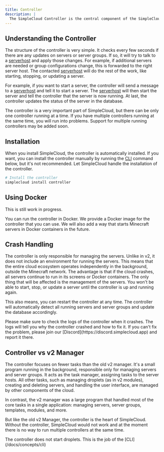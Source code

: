 ```yaml
---
title: Controller
description: |
  The SimpleCloud Controller is the central component of the SimpleCloud server.
---
```


## Understanding the Controller

The structure of the controller is very simple. It checks every few seconds if there are any updates on servers or server groups. If so, it will try to talk to a [serverhost](/docs/manual/concepts/serverhost) and apply those changes. For example, if additional servers are needed or group configurations change, this is forwarded to the right server host. The contacted [serverhost](/docs/manual/concepts/serverhost) will do the rest of the work, like starting, stopping, or updating a server.

For example, if you want to start a server, the controller will send a message to a [serverhost](/docs/manual/concepts/serverhost) and tell it to start a server. The [serverhost](/docs/manual/concepts/serverhost) will then start the server and tell the controller that the server is now running. At last, the controller updates the status of the server in the database.

<Callout>
  The controller is a very important part of SimpleCloud, but there can be only
  one controller running at a time. If you have multiple controllers running at
  the same time, you will run into problems. Support for multiple running
  controllers may be added soon.
</Callout>

## Installation

When you install SimpleCloud, the controller is automatically installed. If you want, you can install the controller manually by running the [CLI](/docs/concepts/cli) command below, but it's not recommended. Let SimpleCloud handle the installation of the controller.

```bash
# Install the controller
simplecloud install controller
```

## Using Docker

<Callout>This is still work in progress.</Callout>

You can run the controller in Docker. We provide a Docker image for the controller that you can use. We will also add a way that starts Minecraft servers in Docker containers in the future.

## Crash Handling

The controller is only responsible for managing the servers. Unlike in v2, it does not include an environment for running the servers. This means that the entire cloud ecosystem operates independently in the background, outside the Minecraft network. The advantage is that if the cloud crashes, all servers continue to run in its screens or Docker containers. The only thing that will be affected is the management of the servers. You won't be able to start, stop, or update a server until the controller is up and running again.

This also means, you can restart the controller at any time. The controller will automatically detect all running servers and server groups and update the database accordingly.

<Callout>
  Please make sure to check the logs of the controller when it crashes. The logs
  will tell you why the controller crashed and how to fix it. If you can't fix
  the problem, please join our [Discord](https://discord.simplecloud.app) and
  report it there.
</Callout>

## Controller vs v2 Manager

The controller focuses on fewer tasks than the old v2 manager. It's a small program running in the background, responsible only for managing servers and server groups. It acts as the task manager, assigning tasks to the server hosts. All other tasks, such as managing droplets (as in v2 modules), creating and deleting servers, and handling the user interface, are managed by other components of the cloud.

In contrast, the v2 manager was a large program that handled most of the core tasks in a single application: managing servers, server groups, templates, modules, and more.

But like the old v2 Manager, the controller is the heart of SimpleCloud. Without the controller, SimpleCloud would not work and at the moment there is no way to run multiple controllers at the same time.

<Callout type="error">
  The controller does not start droplets. This is the job of the
  [CLI](/docs/concepts/cli)
</Callout>
